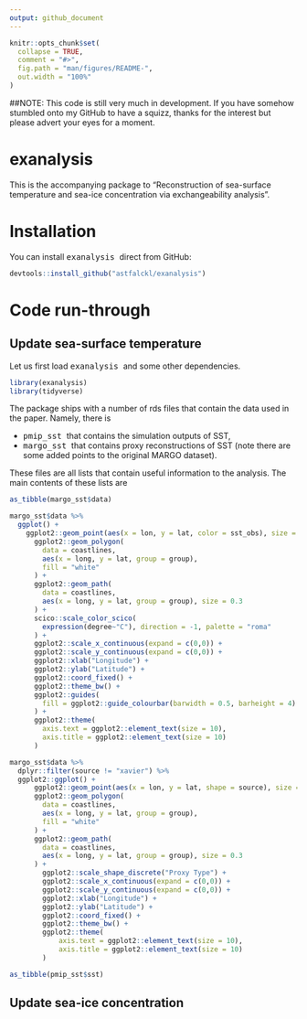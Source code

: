 ```yaml
---
output: github_document
---
```


<!-- README.md is generated from README.Rmd. Please edit that file -->

```r
knitr::opts_chunk$set(
  collapse = TRUE,
  comment = "#>",
  fig.path = "man/figures/README-",
  out.width = "100%"
)
```

##NOTE: This code is still very much in development. If you have somehow stumbled onto my GitHub to have a squizz, thanks for the interest but please advert your eyes for a moment.

# exanalysis

<!-- badges: start -->
<!-- badges: end -->

This is the accompanying package to "Reconstruction of sea-surface temperature and sea-ice concentration via exchangeability analysis".

# Installation

You can install <tt> exanalysis </tt> direct from GitHub:

``` r
devtools::install_github("astfalckl/exanalysis")
```

# Code run-through

## Update sea-surface temperature

Let us first load <tt> exanalysis </tt> and some other dependencies.

```r
library(exanalysis)
library(tidyverse)
```

The package ships with a number of rds files that contain the data used in the paper. Namely, there is

* <tt> pmip_sst </tt> that contains the simulation outputs of SST,
* <tt> margo_sst </tt> that contains proxy reconstructions of SST (note there are some added points to the original MARGO dataset). 

These files are all lists that contain useful information to the analysis. The main contents of these lists are

```r
as_tibble(margo_sst$data)
```

```r
margo_sst$data %>%
  ggplot() +
    ggplot2::geom_point(aes(x = lon, y = lat, color = sst_obs), size = 0.5) + 
	  ggplot2::geom_polygon(
	    data = coastlines, 
	    aes(x = long, y = lat, group = group), 
	    fill = "white"
	  ) + 
	  ggplot2::geom_path(
	    data = coastlines, 
	    aes(x = long, y = lat, group = group), size = 0.3
	  ) + 
	  scico::scale_color_scico(
	  	expression(degree~"C"), direction = -1, palette = "roma"
	  ) +
	  ggplot2::scale_x_continuous(expand = c(0,0)) +
	  ggplot2::scale_y_continuous(expand = c(0,0)) +
	  ggplot2::xlab("Longitude") + 
	  ggplot2::ylab("Latitude") +
	  ggplot2::coord_fixed() +
	  ggplot2::theme_bw() +
	  ggplot2::guides(
	  	fill = ggplot2::guide_colourbar(barwidth = 0.5, barheight = 4)
	  ) +
	  ggplot2::theme(
	  	axis.text = ggplot2::element_text(size = 10), 
	  	axis.title = ggplot2::element_text(size = 10)
	  )
```
```r
margo_sst$data %>%
  dplyr::filter(source != "xavier") %>%
  ggplot2::ggplot() +
	  ggplot2::geom_point(aes(x = lon, y = lat, shape = source), size = 0.8) + 
	  ggplot2::geom_polygon(
	    data = coastlines, 
	    aes(x = long, y = lat, group = group), 
	    fill = "white"
	  ) + 
	  ggplot2::geom_path(
	    data = coastlines, 
	    aes(x = long, y = lat, group = group), size = 0.3
	  ) + 
		ggplot2::scale_shape_discrete("Proxy Type") +
		ggplot2::scale_x_continuous(expand = c(0,0)) +
		ggplot2::scale_y_continuous(expand = c(0,0)) +
		ggplot2::xlab("Longitude") + 
		ggplot2::ylab("Latitude") +
		ggplot2::coord_fixed() +
		ggplot2::theme_bw() +
		ggplot2::theme(
			axis.text = ggplot2::element_text(size = 10), 
			axis.title = ggplot2::element_text(size = 10)
		)
```

```r
as_tibble(pmip_sst$sst)
```

<!-- First thing is to generate the incidence matrices.

```r
H_list <- generate_H(pmip_sst, margo_sst)
utils::str(H_list)
```

Then we optimise our loss to get an estimate of the variance parameters $\alpha$ and $\kappa$. (This is being loaded from memory in the background so I don't have to wait for the fitting procedure when I'm rendering the README)

```r
params_hat <- train_params(sst_model, meas, H_list)
```

```r
params_hat <- tibble(
	tau = 6,
	alpha = 0.921,
	kappa = 1.61,
	beta = 1
)
```

```r
params_hat
```
 -->
## Update sea-ice concentration





















